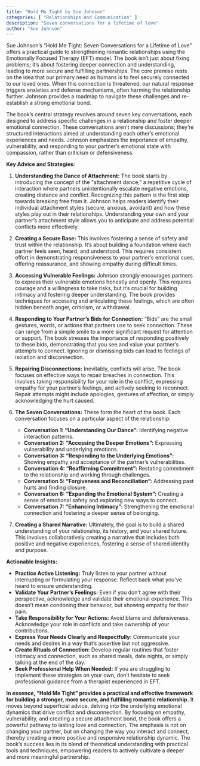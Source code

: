 ```yaml
---
title: "Hold Me Tight by Sue Johnson"
categories: [ "Relationships And Communication" ]
description: "Seven conversations for a lifetime of love"
author: "Sue Johnson"
---
```

Sue Johnson's "Hold Me Tight: Seven Conversations for a Lifetime of Love" offers a practical guide to strengthening romantic relationships using the Emotionally Focused Therapy (EFT) model.  The book isn't just about fixing problems; it's about fostering deeper connection and understanding, leading to more secure and fulfilling partnerships.  The core premise rests on the idea that our primary need as humans is to feel securely connected to our loved ones.  When this connection is threatened, our natural response triggers anxieties and defense mechanisms, often harming the relationship further. Johnson provides a roadmap to navigate these challenges and re-establish a strong emotional bond.

The book's central strategy revolves around seven key conversations, each designed to address specific challenges in a relationship and foster deeper emotional connection.  These conversations aren't mere discussions; they're structured interactions aimed at understanding each other's emotional experiences and needs.  Johnson emphasizes the importance of empathy, vulnerability, and responding to your partner's emotional state with compassion, rather than criticism or defensiveness.

**Key Advice and Strategies:**

1. **Understanding the Dance of Attachment:**  The book starts by introducing the concept of the "attachment dance," a repetitive cycle of interaction where partners unintentionally escalate negative emotions, creating distance and conflict.  Recognizing this pattern is the first step towards breaking free from it.  Johnson helps readers identify their individual attachment styles (secure, anxious, avoidant) and how these styles play out in their relationships.  Understanding your own and your partner's attachment style allows you to anticipate and address potential conflicts more effectively.

2. **Creating a Secure Base:** This involves fostering a sense of safety and trust within the relationship.  It's about building a foundation where each partner feels seen, heard, and understood.  This requires consistent effort in demonstrating responsiveness to your partner's emotional cues, offering reassurance, and showing empathy during difficult times.

3. **Accessing Vulnerable Feelings:**  Johnson strongly encourages partners to express their vulnerable emotions honestly and openly. This requires courage and a willingness to take risks, but it's crucial for building intimacy and fostering deeper understanding.  The book provides techniques for accessing and articulating these feelings, which are often hidden beneath anger, criticism, or withdrawal.

4. **Responding to Your Partner's Bids for Connection:**  “Bids” are the small gestures, words, or actions that partners use to seek connection. These can range from a simple smile to a more significant request for attention or support.  The book stresses the importance of responding positively to these bids, demonstrating that you see and value your partner's attempts to connect. Ignoring or dismissing bids can lead to feelings of isolation and disconnection.

5. **Repairing Disconnections:**  Inevitably, conflicts will arise.  The book focuses on effective ways to repair breaches in connection.  This involves taking responsibility for your role in the conflict, expressing empathy for your partner’s feelings, and actively seeking to reconnect.  Repair attempts might include apologies, gestures of affection, or simply acknowledging the hurt caused.

6. **The Seven Conversations:**  These form the heart of the book.  Each conversation focuses on a particular aspect of the relationship:
    * **Conversation 1:  "Understanding Our Dance":** Identifying negative interaction patterns.
    * **Conversation 2:  "Accessing the Deeper Emotions":** Expressing vulnerability and underlying emotions.
    * **Conversation 3:  "Responding to the Underlying Emotions":** Showing empathy and acceptance of the partner's vulnerabilities.
    * **Conversation 4:  "Reaffirming Commitment":** Restating commitment to the relationship and working through challenges.
    * **Conversation 5:  "Forgiveness and Reconciliation":**  Addressing past hurts and finding closure.
    * **Conversation 6:  "Expanding the Emotional System":** Creating a sense of emotional safety and exploring new ways to connect.
    * **Conversation 7:  "Enhancing Intimacy":** Strengthening the emotional connection and fostering a deeper sense of belonging.

7. **Creating a Shared Narrative:**  Ultimately, the goal is to build a shared understanding of your relationship, its history, and your shared future.  This involves collaboratively creating a narrative that includes both positive and negative experiences, fostering a sense of shared identity and purpose.


**Actionable Insights:**

* **Practice Active Listening:**  Truly listen to your partner without interrupting or formulating your response.  Reflect back what you've heard to ensure understanding.
* **Validate Your Partner's Feelings:**  Even if you don't agree with their perspective, acknowledge and validate their emotional experience.  This doesn’t mean condoning their behavior, but showing empathy for their pain.
* **Take Responsibility for Your Actions:**  Avoid blame and defensiveness.  Acknowledge your role in conflicts and take ownership of your contributions.
* **Express Your Needs Clearly and Respectfully:**  Communicate your needs and desires in a way that's assertive but not aggressive.
* **Create Rituals of Connection:**  Develop regular routines that foster intimacy and connection, such as shared meals, date nights, or simply talking at the end of the day.
* **Seek Professional Help When Needed:**  If you are struggling to implement these strategies on your own, don't hesitate to seek professional guidance from a therapist experienced in EFT.


**In essence, "Hold Me Tight" provides a practical and effective framework for building a stronger, more secure, and fulfilling romantic relationship.**  It moves beyond superficial advice, delving into the underlying emotional dynamics that drive conflict and disconnection.  By focusing on empathy, vulnerability, and creating a secure attachment bond, the book offers a powerful pathway to lasting love and connection. The emphasis is not on changing your partner, but on changing the way you interact and connect, thereby creating a more positive and responsive relationship dynamic. The book's success lies in its blend of theoretical understanding with practical tools and techniques, empowering readers to actively cultivate a deeper and more meaningful partnership.

